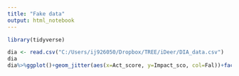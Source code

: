 ```yaml
---
title: "Fake data"
output: html_notebook
---
```


```r
library(tidyverse)
```

```r
dia <- read.csv("C:/Users/ij926050/Dropbox/TREE/iDeer/DIA_data.csv")
dia
dia%>%ggplot()+geom_jitter(aes(x=Act_score, y=Impact_sco, col=Fal))+facet_wrap(~Region)
```
```r

```

